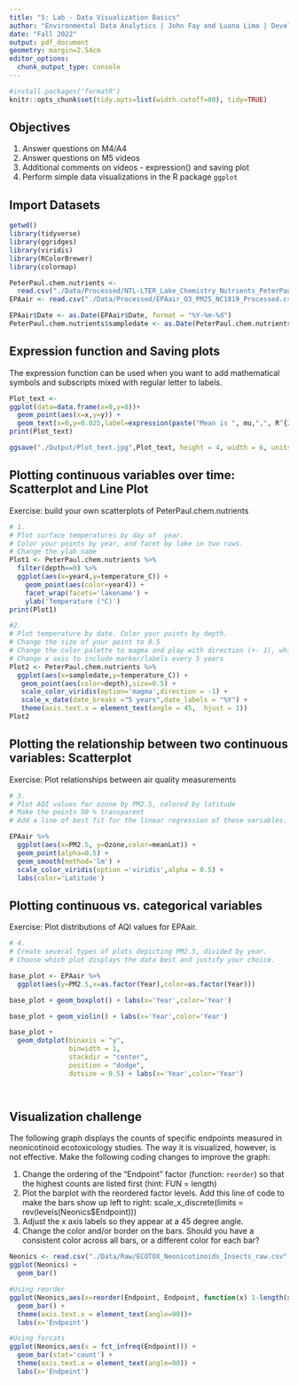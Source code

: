 ```yaml
---
title: "5: Lab - Data Visualization Basics"
author: "Environmental Data Analytics | John Fay and Luana Lima | Developed by Kateri Salk"
date: "Fall 2022"
output: pdf_document
geometry: margin=2.54cm
editor_options: 
  chunk_output_type: console
---
```


```r
#install.packages('formatR')
knitr::opts_chunk$set(tidy.opts=list(width.cutoff=80), tidy=TRUE)
```

## Objectives
1. Answer questions on M4/A4
2. Answer questions on M5 videos
3. Additional comments on videos - expression() and saving plot
4. Perform simple data visualizations in the R package `ggplot`


## Import Datasets

```r
getwd()
library(tidyverse)
library(ggridges)
library(viridis)
library(RColorBrewer)
library(colormap)

PeterPaul.chem.nutrients <- 
  read.csv("./Data/Processed/NTL-LTER_Lake_Chemistry_Nutrients_PeterPaul_Processed.csv", stringsAsFactors = TRUE)
EPAair <- read.csv("./Data/Processed/EPAair_O3_PM25_NC1819_Processed.csv", stringsAsFactors = TRUE)

EPAair$Date <- as.Date(EPAair$Date, format = "%Y-%m-%d")
PeterPaul.chem.nutrients$sampledate <- as.Date(PeterPaul.chem.nutrients$sampledate, format = "%Y-%m-%d")

```


## Expression function and Saving plots

The expression function can be used when you want to add mathematical symbols and subscripts mixed with regular letter to labels. 

```r
Plot_text <-
ggplot(data=data.frame(x=0,y=0))+
  geom_point(aes(x=x,y=y)) +
  geom_text(x=0,y=0.025,label=expression(paste("Mean is ", mu,",", R^{2},'=0.6')))
print(Plot_text)

ggsave("./Output/Plot_text.jpg",Plot_text, height = 4, width = 6, units = "in", dpi = 300)

```

## Plotting continuous variables over time: Scatterplot and Line Plot

Exercise: build your own scatterplots of PeterPaul.chem.nutrients

```r

# 1. 
# Plot surface temperatures by day of  year. 
# Color your points by year, and facet by lake in two rows.
# Change the ylab name
Plot1 <- PeterPaul.chem.nutrients %>% 
  filter(depth==0) %>% 
  ggplot(aes(x=year4,y=temperature_C)) +
    geom_point(aes(color=year4)) +
    facet_wrap(facets='lakename') + 
    ylab('Temperature (°C)') 
print(Plot1)

#2. 
# Plot temperature by date. Color your points by depth.
# Change the size of your point to 0.5
# Change the color palette to magma and play with direction (+- 1), which one makes more sense?
# Change x axis to include marker/labels every 5 years
Plot2 <- PeterPaul.chem.nutrients %>% 
  ggplot(aes(x=sampledate,y=temperature_C)) +
   geom_point(aes(color=depth),size=0.5) +
   scale_color_viridis(option='magma',direction = -1) +
   scale_x_date(date_breaks ="5 years",date_labels = "%Y") +
   theme(axis.text.x = element_text(angle = 45,  hjust = 1))
Plot2

```
## Plotting the relationship between two continuous variables: Scatterplot

Exercise: Plot relationships between air quality measurements

```r

# 3. 
# Plot AQI values for ozone by PM2.5, colored by latitude 
# Make the points 50 % transparent
# Add a line of best fit for the linear regression of these variables.

EPAair %>% 
  ggplot(aes(x=PM2.5, y=Ozone,color=meanLat)) + 
  geom_point(alpha=0.5) + 
  geom_smooth(method='lm') + 
  scale_color_viridis(option ='viridis',alpha = 0.5) +
  labs(color='Latitude')

```

## Plotting continuous vs. categorical variables

Exercise: Plot distributions of AQI values for EPAair.

```r

# 4. 
# Create several types of plots depicting PM2.5, divided by year. 
# Choose which plot displays the data best and justify your choice. 

base_plot <- EPAair %>% 
  ggplot(aes(y=PM2.5,x=as.factor(Year),color=as.factor(Year)))

base_plot + geom_boxplot() + labs(x='Year',color='Year') 

base_plot + geom_violin() + labs(x='Year',color='Year')

base_plot + 
  geom_dotplot(binaxis = "y", 
               binwidth = 1, 
               stackdir = "center", 
               position = "dodge", 
               dotsize = 0.5) + labs(x='Year',color='Year')




```


## Visualization challenge

The following graph displays the counts of specific endpoints measured in neonicotinoid ecotoxicology studies. The way it is visualized, however, is not effective. Make the following coding changes to improve the graph: 

1. Change the ordering of the "Endpoint" factor (function: `reorder`) so that the highest counts are listed first (hint: FUN = length)
2. Plot the barplot with the reordered factor levels. Add this line of code to make the bars show up left to right:   scale_x_discrete(limits = rev(levels(Neonics$Endpoint)))
3. Adjust the x axis labels so they appear at a 45 degree angle. 
4. Change the color and/or border on the bars. Should you have a consistent color across all bars, or a different color for each bar?
```r

Neonics <- read.csv("./Data/Raw/ECOTOX_Neonicotinoids_Insects_raw.csv")
ggplot(Neonics) +
  geom_bar()

#Using reorder
ggplot(Neonics,aes(x=reorder(Endpoint, Endpoint, function(x) 1-length(x)))) +
  geom_bar() +
  theme(axis.text.x = element_text(angle=90))+
  labs(x='Endpoint')

#Using forcats
ggplot(Neonics,aes(x = fct_infreq(Endpoint))) +
  geom_bar(stat='count') +
  theme(axis.text.x = element_text(angle=90)) +
  labs(x='Endpoint')

```
